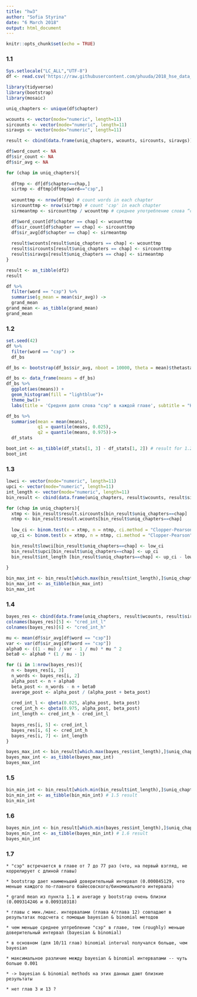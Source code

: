 ```yaml
---
title: "hw3"
author: "Sofia Styrina"
date: "6 March 2018"
output: html_document
---
```


```r
knitr::opts_chunk$set(echo = TRUE)
```


### 1.1
```r
Sys.setlocale("LC_ALL","UTF-8")
df <- read.csv('https://raw.githubusercontent.com/phuuda/2018_hse_data_analysis/master/hw4_binomial_ci/hw4_wodehouse.csv')

library(tidyverse)
library(bootstrap)
library(mosaic)

uniq_chapters <- unique(df$chapter)

wcounts <- vector(mode="numeric", length=11)
sircounts <- vector(mode="numeric", length=11)
siravgs <- vector(mode="numeric", length=11)

result <- cbind(data.frame(uniq_chapters, wcounts, sircounts, siravgs))

df$word_count <- NA
df$sir_count <- NA
df$sir_avg <- NA

for (chap in uniq_chapters){
  
  dftmp <- df[df$chapter==chap,]
  sirtmp <- dftmp[dftmp$word=="сэр",]
  
  wcounttmp <- nrow(dftmp) # count words in each chapter
  sircounttmp <- nrow(sirtmp) # count 'сэр' in each chapter
  sirmeantmp <- sircounttmp / wcounttmp # среднее употребление слова “сэр” в главе

  df$word_count[df$chapter == chap] <- wcounttmp
  df$sir_count[df$chapter == chap] <- sircounttmp
  df$sir_avg[df$chapter == chap] <- sirmeantmp
  
  result$wcounts[result$uniq_chapters == chap] <- wcounttmp
  result$sircounts[result$uniq_chapters == chap] <- sircounttmp
  result$siravgs[result$uniq_chapters == chap] <- sirmeantmp
}

result <- as_tibble(df2)
result

df %>% 
  filter(word == "сэр") %>% 
  summarise(g_mean = mean(sir_avg)) ->
  grand_mean
grand_mean <- as_tibble(grand_mean)
grand_mean

```

### 1.2
```r

set.seed(42)
df %>% 
  filter(word == "сэр") ->
  df_bs

df_bs <- bootstrap(df_bs$sir_avg, nboot = 10000, theta = mean)$thetastar

df_bs <- data_frame(means = df_bs) 
df_bs %>% 
  ggplot(aes(means)) +
  geom_histogram(fill = "lightblue")+
  theme_bw()+
  labs(title = 'Средняя доля слова "сэр" в каждой главе', subtitle = "На основе 10000 бутстрэп-подвыборок")

df_bs %>%
  summarise(mean = mean(means),
            q1 = quantile(means, 0.025),
            q2 = quantile(means, 0.975))->
  df_stats

boot_int <- as_tibble(df_stats[1, 3] - df_stats[1, 2]) # result for 1.2
boot_int
```

### 1.3
```r

lowci <- vector(mode="numeric", length=11)
upci <- vector(mode="numeric", length=11)
int_length <- vector(mode="numeric", length=11)
bin_result <- cbind(data.frame(uniq_chapters, result$wcounts, result$sircounts, result$siravgs, lowci, upci, int_length))

for (chap in uniq_chapters){
  xtmp <- bin_result$result.sircounts[bin_result$uniq_chapters==chap]
  ntmp <- bin_result$result.wcounts[bin_result$uniq_chapters==chap]
    
  low_ci <- binom.test(x = xtmp, n = ntmp, ci.method = "Clopper-Pearson")$conf.int[1]
  up_ci <- binom.test(x = xtmp, n = ntmp, ci.method = "Clopper-Pearson")$conf.int[2]

  bin_result$lowci[bin_result$uniq_chapters==chap] <- low_ci
  bin_result$upci[bin_result$uniq_chapters==chap] <- up_ci
  bin_result$int_length [bin_result$uniq_chapters==chap] <- up_ci - low_ci
  
}

bin_max_int <- bin_result[which.max(bin_result$int_length),]$uniq_chapters
bin_max_int <- as_tibble(bin_max_int)
bin_max_int

```

### 1.4
```r

bayes_res <- cbind(data.frame(uniq_chapters, result$wcounts, result$sircounts, result$siravgs, lowci, upci, int_length))
colnames(bayes_res)[5] <- "cred_int_l"
colnames(bayes_res)[6] <- "cred_int_h"

mu <- mean(df$sir_avg[df$word == "сэр"])
var <- var(df$sir_avg[df$word == "сэр"])
alpha0 <- ((1 - mu) / var - 1 / mu) * mu ^ 2
beta0 <- alpha0 * (1 / mu - 1)

for (i in 1:nrow(bayes_res)){
  n <- bayes_res[i, 3]
  n_words <- bayes_res[i, 2]
  alpha_post <- n + alpha0
  beta_post <- n_words - n + beta0
  average_post <- alpha_post / (alpha_post + beta_post)
  
  cred_int_l <- qbeta(0.025, alpha_post, beta_post)
  cred_int_h <- qbeta(0.975, alpha_post, beta_post)
  int_length <- cred_int_h - cred_int_l
  
  bayes_res[i, 5] <- cred_int_l
  bayes_res[i, 6] <- cred_int_h
  bayes_res[i, 7] <- int_length
}

bayes_max_int <- bin_result[which.max(bayes_res$int_length),]$uniq_chapters
bayes_max_int <- as_tibble(bayes_max_int)
bayes_max_int

```

### 1.5
```r

bin_min_int <- bin_result[which.min(bin_result$int_length),]$uniq_chapters
bin_min_int <- as_tibble(bin_min_int) # 1.5 result
bin_min_int

```

### 1.6
```r

bayes_min_int <- bin_result[which.min(bayes_res$int_length),]$uniq_chapters
bayes_min_int <- as_tibble(bayes_min_int) # 1.6 result
bayes_min_int

```

### 1.7
```
* "сэр" встречается в главе от 7 до 77 раз (что, на первый взгляд, не коррелирует с длиной главы)

* bootstrap дает наименьший доверительный интервал (0.000845129, что меньше каждого по-главного байесовского/биномиального интервала)

* grand mean из пункта 1.1 и average у bootstrap очень близки (0.009314246 и 0.009310318)

* главы с мин./макс. интервалами (глава 4/глава 12) совпадают в результатах подсчета с помощью bayesian & binomial методов

* чем меньше среднее уптребление "сэр" в главе, тем (roughly) меньше доверительный интервал (bayesian & binomial)

* в основном (для 10/11 глав) binomial interval получался больше, чем bayesian

* максимальное различие между bayesian & binomial интервалами -- чуть больше 0.001

* -> bayesian & binomial methods на этих данных дают близкие результаты

* нет глав 3 и 13 ?


```
